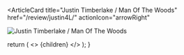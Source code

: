 <ArticleCard
  title="Justin Timberlake / Man Of The Woods"
  href="/review/justin4L/"
  actionIcon="arrowRight"
>

![Justin Timberlake / Man Of The Woods](../../images/cd/justin4L.jpg)

</ArticleCard>

  return (
    <>
      {children}
    </>
  );
}